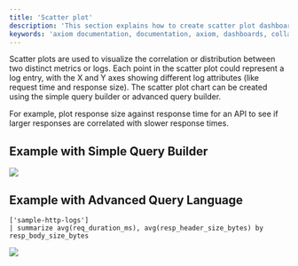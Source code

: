 ```yaml
---
title: 'Scatter plot'
description: 'This section explains how to create scatter plot dashboard elements and add them to your dashboard.'
keywords: 'axiom documentation, documentation, axiom, dashboards, collaboration, queries, visualizations, filters, charts, simple query builder, advanced query builder'
---
```


Scatter plots are used to visualize the correlation or distribution between two distinct metrics or logs. Each point in the scatter plot could represent a log entry, with the X and Y axes showing different log attributes (like request time and response size). The scatter plot chart can be created using the simple query builder or advanced query builder.

For example, plot response size against response time for an API to see if larger responses are correlated with slower response times.

## Example with Simple Query Builder

<Frame>
  <img src="/doc-assets/shots/scatter-chart-simple-1.png" />
</Frame>

## Example with Advanced Query Language

```kusto
['sample-http-logs']
| summarize avg(req_duration_ms), avg(resp_header_size_bytes) by resp_body_size_bytes
```

<Frame>
  <img src="/doc-assets/shots/scatter-chart-apl-2.png" />
</Frame>